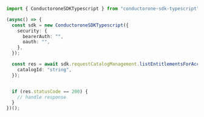 ```typescript ListEntitlementsForAccess.ts
import { ConductoroneSDKTypescript } from "conductorone-sdk-typescript";

(async() => {
  const sdk = new ConductoroneSDKTypescript({
    security: {
      bearerAuth: "",
      oauth: "",
    },
  });

  const res = await sdk.requestCatalogManagement.listEntitlementsForAccess({
    catalogId: "string",
  });


  if (res.statusCode == 200) {
    // handle response
  }
})();
```
